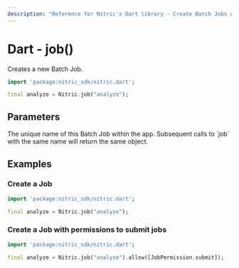 ```yaml
---
description: "Reference for Nitric's Dart library - Create Batch Jobs with the Nitric Dart SDK"
---
```


# Dart - job()

Creates a new Batch Job.

```dart
import 'package:nitric_sdk/nitric.dart';

final analyze = Nitric.job("analyze");
```

## Parameters

<Properties>
  <Property name="name" required type="String">
    The unique name of this Batch Job within the app. Subsequent calls to `job`
    with the same name will return the same object.
  </Property>
</Properties>

## Examples

### Create a Job

```dart
import 'package:nitric_sdk/nitric.dart';

final analyze = Nitric.job("analyze");
```

### Create a Job with permissions to submit jobs

```dart
import 'package:nitric_sdk/nitric.dart';

final analyze = Nitric.job("analyze").allow([JobPermission.submit]);
```
